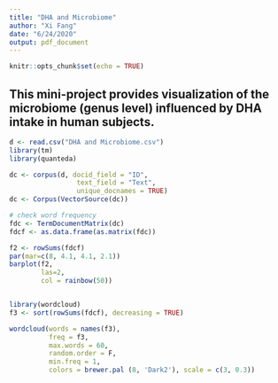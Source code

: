```yaml
---
title: "DHA and Microbiome"
author: "Xi Fang"
date: "6/24/2020"
output: pdf_document
---
```


```r
knitr::opts_chunk$set(echo = TRUE)
```

## This mini-project provides visualization of the microbiome (genus level) influenced by DHA intake in human subjects.

```r
d <- read.csv("DHA and Microbiome.csv")
library(tm)
library(quanteda)

dc <- corpus(d, docid_field = "ID",
                 text_field = "Text",
                 unique_docnames = TRUE)
dc <- Corpus(VectorSource(dc))

# check word frequency
fdc <- TermDocumentMatrix(dc)
fdcf <- as.data.frame(as.matrix(fdc))

f2 <- rowSums(fdcf)
par(mar=c(8, 4.1, 4.1, 2.1))
barplot(f2,
        las=2,
        col = rainbow(50))


library(wordcloud)
f3 <- sort(rowSums(fdcf), decreasing = TRUE)

wordcloud(words = names(f3),
          freq = f3,
          max.words = 60,
          random.order = F,
          min.freq = 1,
          colors = brewer.pal (8, 'Dark2'), scale = c(3, 0.3))

```

